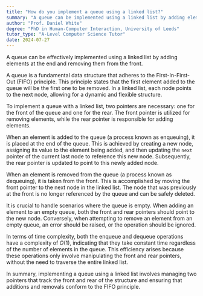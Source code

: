 ```yaml
---
title: "How do you implement a queue using a linked list?"
summary: "A queue can be implemented using a linked list by adding elements at the end and removing them from the beginning."
author: "Prof. Daniel White"
degree: "PhD in Human-Computer Interaction, University of Leeds"
tutor_type: "A-Level Computer Science Tutor"
date: 2024-07-27
---
```


A queue can be effectively implemented using a linked list by adding elements at the end and removing them from the front.

A queue is a fundamental data structure that adheres to the First-In-First-Out (FIFO) principle. This principle states that the first element added to the queue will be the first one to be removed. In a linked list, each node points to the next node, allowing for a dynamic and flexible structure.

To implement a queue with a linked list, two pointers are necessary: one for the front of the queue and one for the rear. The front pointer is utilized for removing elements, while the rear pointer is responsible for adding elements.

When an element is added to the queue (a process known as enqueuing), it is placed at the end of the queue. This is achieved by creating a new node, assigning its value to the element being added, and then updating the `next` pointer of the current last node to reference this new node. Subsequently, the rear pointer is updated to point to this newly added node.

When an element is removed from the queue (a process known as dequeuing), it is taken from the front. This is accomplished by moving the front pointer to the next node in the linked list. The node that was previously at the front is no longer referenced by the queue and can be safely deleted.

It is crucial to handle scenarios where the queue is empty. When adding an element to an empty queue, both the front and rear pointers should point to the new node. Conversely, when attempting to remove an element from an empty queue, an error should be raised, or the operation should be ignored.

In terms of time complexity, both the enqueue and dequeue operations have a complexity of $O(1)$, indicating that they take constant time regardless of the number of elements in the queue. This efficiency arises because these operations only involve manipulating the front and rear pointers, without the need to traverse the entire linked list.

In summary, implementing a queue using a linked list involves managing two pointers that track the front and rear of the structure and ensuring that additions and removals conform to the FIFO principle.
    